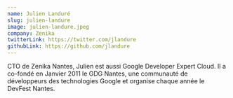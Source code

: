 ```yaml
---
name: Julien Landuré
slug: julien-landure
image: julien-landure.jpeg
company: Zenika
twitterLink: https://twitter.com/jlandure
githubLink: https://github.com/jlandure
---
```


CTO de Zenika Nantes, Julien est aussi Google Developer Expert Cloud. Il a co-fondé en Janvier 2011 le GDG Nantes, une communauté de développeurs des technologies Google et organise chaque année le DevFest Nantes.